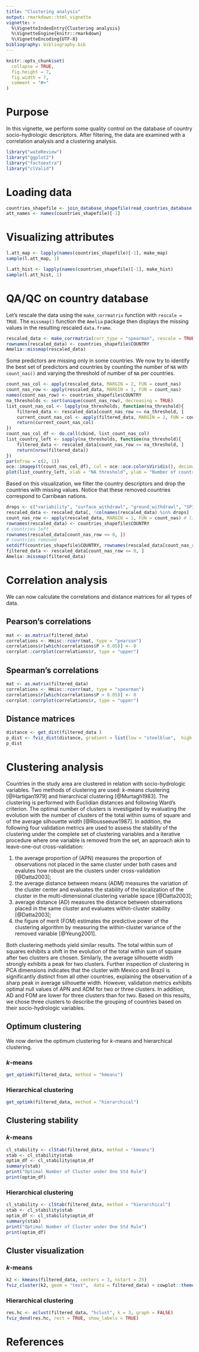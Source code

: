 ```yaml
---
title: "Clustering analysis"
output: rmarkdown::html_vignette
vignette: >
  %\VignetteIndexEntry{Clustering analysis}
  %\VignetteEngine{knitr::rmarkdown}
  %\VignetteEncoding{UTF-8}
bibliography: bibliography.bib
---
```


```r
knitr::opts_chunk$set(
  collapse = TRUE,
  fig.height = 7,
  fig.width = 7, 
  comment = "#>"
)
```

# Purpose

In this vignette, we perform some quality control on the database of country socio-hydrologic descriptors.
After filtering, the data are examined with a correlation analysis and a clustering analysis.

```r
library("wateReview")
library("ggplot2")
library("factoextra")
library("clValid")
```

# Loading data

```r
countries_shapefile <- join_database_shapefile(read_countries_database(), read_countries_shapefile())
att_names <- names(countries_shapefile)[-1]
```

# Visualizing attributes

```r
l.att_map <- lapply(names(countries_shapefile)[-1], make_map)
sample(l.att_map, 1)
```

```r
l.att_hist <- lapply(names(countries_shapefile)[-1], make_hist)
sample(l.att_hist, 1)
```

# QA/QC on country database

Let's rescale the data using the `make_corrmatrix` function with `rescale = TRUE`.
The `missmap()` function the `Amelia` package then displays the missing values in the resulting rescaled `data.frame`.

```r
rescaled_data <- make_corrmatrix(corr_type = "spearman", rescale = TRUE, .plot = FALSE)  
rownames(rescaled_data) <- countries_shapefile$COUNTRY
Amelia::missmap(rescaled_data)
```

Some predictors are missing only in some countries.
We now try to identify the best set of predictors and countries by counting the number of `NA` with `count_nas()` and varying the threshold of number of `NA` per countries.

```r
count_nas_col <- apply(rescaled_data, MARGIN = 2, FUN = count_nas) 
count_nas_row <- apply(rescaled_data, MARGIN = 1, FUN = count_nas) 
names(count_nas_row) <- countries_shapefile$COUNTRY
na_thresholds <- sort(unique(count_nas_row), decreasing = TRUE)
list_count_nas_col <- lapply(na_thresholds, function(na_threshold){
    filtered_data <- rescaled_data[count_nas_row <= na_threshold, ]
    current_count_nas_col <- apply(filtered_data, MARGIN = 2, FUN = count_nas) # columns
    return(current_count_nas_col)
})
count_nas_col_df <- do.call(cbind, list_count_nas_col)
list_country_left <- sapply(na_thresholds, function(na_threshold){
    filtered_data <- rescaled_data[count_nas_row <= na_threshold, ]
    return(nrow(filtered_data))
})
par(mfrow = c(2, 1))
oce::imagep(t(count_nas_col_df), col = oce::oce.colorsViridis(), decimate = FALSE, xlab = "NA threshold", ylab = "Country descriptors", main = "", cex = 1)
plot(list_country_left, xlab = "NA threshold", ylab = "Number of countries left")
```

Based on this visualization, we filter the country descriptors and drop the countries with missing values.
Notice that these removed countries correspond to Carribean nations.

```r
drops <- c("variability", "surface_withdrawl", "ground_withdrawl", "SPI..2017.", "SPI_basic_human", "SPI_found", "SPI_opp")
rescaled_data <- rescaled_data[, !colnames(rescaled_data) %in% drops]
count_nas_row <- apply(rescaled_data, MARGIN = 1, FUN = count_nas) # lines
rownames(rescaled_data) <- countries_shapefile$COUNTRY
# countries left
rownames(rescaled_data[count_nas_row <= 0, ])
# countries removed
setdiff(countries_shapefile$COUNTRY, rownames(rescaled_data[count_nas_row <= 0, ]))
filtered_data <- rescaled_data[count_nas_row <= 0, ]
Amelia::missmap(filtered_data)
```

# Correlation analysis

We can now calculate the correlations and distance matrices for all types of data.

## Pearson's correlations

```r
mat <- as.matrix(filtered_data)       
correlations <- Hmisc::rcorr(mat, type = "pearson")
correlations$r[which(correlations$P > 0.05)] <- 0
corrplot::corrplot(correlations$r, type = "upper")
```

## Spearman's correlations

```r
mat <- as.matrix(filtered_data)       
correlations <- Hmisc::rcorr(mat, type = "spearman")
correlations$r[which(correlations$P > 0.05)] <- 0
corrplot::corrplot(correlations$r, type = "upper")
```

## Distance matrices


```r
distance <- get_dist(filtered_data )
p_dist <- fviz_dist(distance, gradient = list(low = "steelblue",  high = "white"), order = TRUE)
p_dist
```

# Clustering analysis

Countries in the study area are clustered in relation with socio-hydrologic variables.
Two methods of clustering are used: $k$-means clustering [@Hartigan1979] and hierarchical clustering [@Murtagh1983].
The clustering is performed with Euclidian distances and following Ward's criterion.
The optimal number of clusters is investigated by evaluating the evolution with the number of clusters of the total within sums of square and of the average silhouette width [@Rousseeuw1987].
In addition, the following four validation metrics are used to assess the stability of the clustering under the complete set of clustering variables and a iterative procedure where one variable is removed from the set, an approach akin to leave-one-out cross-validation:

1. the average proportion of (APN) measures the proportion of observations not placed in the same cluster under both cases and evalutes how robust are the clusters under cross-validation [@Datta2003];
2. the average distance between means (ADM) measures the variation of the cluster center and evaluates the stability of the localization of the cluster in the multi-dimensional clustering variable space [@Datta2003];
3. average distance (AD) measures the distance between observations placed in the same cluster and evaluates within-cluster stability [@Datta2003];
4. the figure of merit (FOM) estimates the predictive power of the clustering algorithm by measuring the within-cluster variance of the removed variable [@Yeung2001].

Both clustering methods yield similar results.
The total within sum of squares exhibits a shift in the evolution of the total within sum of square after two clusters are chosen.
Similarly, the average silhouette width strongly exhibits a peak for two clusters.
Further inspection of clustering in PCA dimensions indicates that the cluster with Mexico and Brazil is significantly distinct from all other countries, explaining the observation of a sharp peak in average silhouette width.
However, validation metrics exhibits optimal null values of APN and ADM for two or three clusters.
In addition, AD and FOM are lower for three clusters than for two.
Based on this results, we chose three clusters to describe the grouping of countries based on their socio-hydrologic variables.


## Optimum clustering

We now derive the optimum clustering for $k$-means and hierarchical clustering.

###  $k$-means

```r
get_optimk(filtered_data, method = "kmeans")
```

### Hierarchical clustering

```r
get_optimk(filtered_data, method = "hierarchical")
```


## Clustering stability

###  $k$-means

```r
cl_stability <- clStab(filtered_data, method = "kmeans")
stab <- cl_stability$stab
optim_df <- cl_stability$optim_df
summary(stab)
print("Optimal Number of Cluster under One Std Rule")
print(optim_df)
```

### Hierarchical clustering

```r
cl_stability <- clStab(filtered_data, method = "hierarchical")
stab <- cl_stability$stab
optim_df <- cl_stability$optim_df
summary(stab)
print("Optimal Number of Cluster under One Std Rule")
print(optim_df)
```

## Cluster visualization

###  $k$-means

```r
k2 <- kmeans(filtered_data, centers = 3, nstart = 25) 
fviz_cluster(k2, geom = "text",  data = filtered_data) + cowplot::theme_cowplot()
```

### Hierarchical clustering

```r
res.hc <- eclust(filtered_data, "hclust", k = 3, graph = FALSE) 
fviz_dend(res.hc, rect = TRUE, show_labels = TRUE)
```

# References
